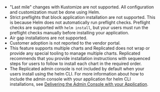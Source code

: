 * "Last mile" changes with Kustomize are not supported. All configuration and customization must be done using Helm.
* Strict preflights that block application installation are not supported. This is because Helm does not automatically run preflight checks. Preflight checks are supported with `helm install`, but your users must run the preflight checks manually before installing your application.
* Air gap installations are not supported.
* Customer adoption is not reported to the vendor portal.
* This feature supports multiple charts and Replicated does not wrap or provide any special tooling to manage multiple charts. Replicated recommends that you provide installation instructions with sequenced steps for users to follow to install each chart in the required order.
* The Replicated admin console is not included by default when your users install using the helm CLI. For more information about how to include the admin console with your application for helm CLI installations, see [Delivering the Admin Console with your Application](/vendor/helm-install#deliver-admin-console).
